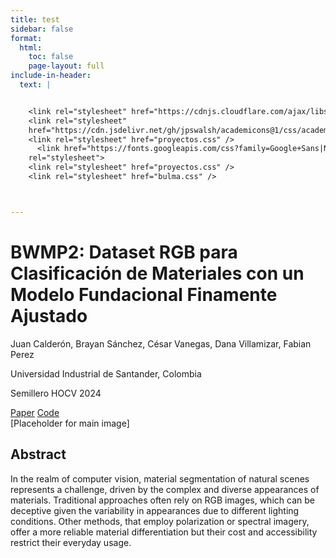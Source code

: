 ```yaml
---
title: test
sidebar: false
format:
  html:
    toc: false
    page-layout: full
include-in-header:
  text: |


    <link rel="stylesheet" href="https://cdnjs.cloudflare.com/ajax/libs/font-awesome/6.6.0/css/fontawesome.min.css" integrity="sha512-B46MVOJpI6RBsdcU307elYeStF2JKT87SsHZfRSkjVi4/iZ3912zXi45X5/CBr/GbCyLx6M1GQtTKYRd52Jxgw==" crossorigin="anonymous" referrerpolicy="no-referrer" />
    <link rel="stylesheet"
    href="https://cdn.jsdelivr.net/gh/jpswalsh/academicons@1/css/academicons.min.css">
    <link rel="stylesheet" href="proyectos.css" />
      <link href="https://fonts.googleapis.com/css?family=Google+Sans|Noto+Sans|Castoro"
    rel="stylesheet">
    <link rel="stylesheet" href="proyectos.css" />
    <link rel="stylesheet" href="bulma.css" />



---
```



```{=html}
  


    <div class="container">
        <h1>BWMP2: Dataset RGB para Clasificación de Materiales con un Modelo Fundacional Finamente Ajustado</h1>
        <p class="authors">Juan Calderón, Brayan Sánchez, César Vanegas, Dana Villamizar, Fabian Perez</p>
        <p class="affiliation">Universidad Industrial de Santander, Colombia</p>
        <p class="conference">Semillero HOCV 2024</p>
        <div class="buttons">
            <a href="#" class="button">Paper</a>
            <a href="#" class="button">Code</a>
        </div>

     <div class="image-placeholder">
            [Placeholder for main image]
        </div>

    <div class="abstract">
            <h2>Abstract</h2>
            <p>In the realm of computer vision, material segmentation of natural scenes represents a challenge, driven by the complex and diverse appearances of materials. Traditional approaches often rely on RGB images, which can be deceptive given the variability in appearances due to different lighting conditions. Other methods, that employ polarization or spectral imagery, offer a more reliable material differentiation but their cost and accessibility restrict their everyday usage.</p>

        </div>

    </div>



```
<!-- Import TensorFlow.js library -->